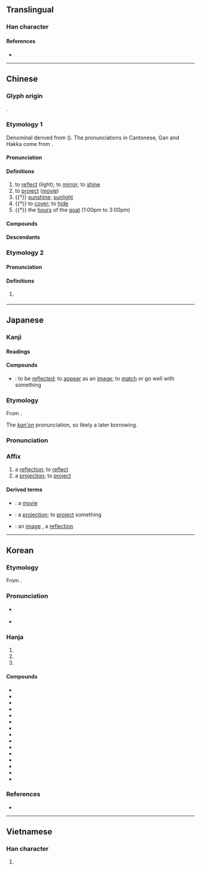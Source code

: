 {{character info}}
==Translingual==

===Han character===
{{Han char|rn=72|rad=日|as=05|sn=9|four=64034|canj=ALBK|ids=⿰日央}}

====References====
* {{Han ref|kx=0493.010|dkj=13838|dj=0856.010|hdz=21500.060|uh=6620|ud=26144|bh=AC4D|bd=44109}}

----

==Chinese==
{{zh-forms|alt=暎}}

===Glyph origin===
{{Han etym}}
{{Han compound|日|央|c1=s|c2=p|t1=sun|ls=psc}}.

===Etymology 1===
Denominal derived from {{och-l|影|shadow; image}} ({{zh-ref|Gong, 2019}}). The {{lang|zh|上聲}} pronunciations in Cantonese, Gan and Hakka come from {{ltc-l|影}}.

====Pronunciation====
{{zh-pron
|m=yìng,yāng,2nb=variant
|m-s=yin4
|dg=
|c=jing2,joeng2
|c_note=joeng2 - chiefly used in {{zh-l|*掩映}}
|c-t=yiang2
|g=iang3/in3
|g_note=iang3 - vernacular; in3 - literary
|h=pfs=yáng;gd=yang3/yang5
|j=ing3
|mb=iāng
|md=iáng/ióng
|md_note=iáng - vernacular; ióng - literary
|mn=èng/tw:iòng/iàⁿ/twv:iaⁿ
|mn_note=Xiamen, Quanzhou, Zhangzhou: èng - literary; iàⁿ - vernacular; Taiwan: iòng - literary; èng, iàⁿ/iaⁿ - vernacular
|mn-t=iang3
|w=2ian,2in
|w_note=2ian - vernacular; 2in - literary
|x=in4
|mc=2
|oc=2
|ma=y
|cat=v,n
}}

====Definitions====
{{zh-hanzi}}

# to [[reflect]] (light); to [[mirror]]; to [[shine]]
# to [[project]] ([[movie]])
# {{†}} [[sunshine]]; [[sunlight]]
# {{†}} to [[cover]]; to [[hide]]
# {{†}} the [[hour]]s of the [[goat]] (1:00pm to 3:00pm)

====Compounds====
{{zh-der|反映|放映|上映|映襯|映山紅|映射|映衰|映托|映現|映像|映眼|映照|倒映|交映|展映|後先輝映|交相輝映|孫康映雪|疊映|放映室|映媚|放映影幕|映輝|映身|相映成趣|相映|播映|映帶|掩映生姿|照映|放映機|映摹|映壁|映雪囊螢|映像管|照螢映雪|暉映:huīyìng|映雪讀書|映雪|映月讀書|掩映|首映|開映|聚螢映雪|首映典禮|集螢映雪|襯映|遮天映日|輝映|餘映|蔚映|映望}}

====Descendants====
{{CJKV||||ánh}}

===Etymology 2===

====Pronunciation====
{{zh-pron
|m=yǎng
|mc=1
|oc=1
|cat=
}}

====Definitions====
{{zh-hanzi}}

# {{zh-hg}} {{zh-only|映㬒|[[not]] [[bright]]; [[not]] [[clear]]}}

----

==Japanese==

===Kanji===
{{ja-kanji|grade=6|rs=日05}}

====Readings====
{{ja-readings
|goon=よう<やう
|kanon=えい
|kun=うつ-す, うつ-る, は-える
|nanori=あきら, え, てる
}}

====Compounds====
* {{ja-r|映る|うつる}}: to be [[reflect|reflected]]; to [[appear]] as an [[image]]; to [[match]] or go well with something {{qualifier|in terms of color coordination}}

===Etymology===
{{ja-kanjitab|えい|yomi=kanon}}
From {{der|ja|ltc|sort=えい|-}} {{ltc-l|映|id=2}}.

The ''[[漢音#Japanese|kan'on]]'' pronunciation, so likely a later borrowing.

===Pronunciation===
{{ja-pron|えい|y=kanon}}

===Affix===
{{ja-pos|affix|えい}}

# a [[reflection]]; to [[reflect]]
# a [[projection]]; to [[project]]

====Derived terms====
{{der-top}}
* {{ja-r|映%画|えい%が}}: a [[movie]]
* {{ja-r|映%写|えい%しゃ}}: a [[projection]]; to [[project]] something {{qualifier|an image}}
* {{ja-r|映%像|えい%ぞう}}: an [[image]] {{qualifier|especially one on a screen or in one's mind}}, a [[reflection]]
{{der-bottom}}

----

==Korean==

===Etymology===
From {{der|ko|ltc|-}} {{ltc-l|映|id=2}}.

{{collapse|
* {{hanja-dongguk|ᅙᅧᇰ〮|qyéng}}
* {{hanja-sinjeung|영|yeng}}
|Historical readings
|bg=#FFFFFF}}

===Pronunciation===
* {{sense|to project}} {{ko-hanja-pron|영}}
* {{sense|to shine; etc.}} {{ko-hanja-pron|영|l=y}}

===Hanja===
{{ko-hanja-search}}
{{ko-hanja|비치다|비칠|영}}

# {{hanja form of|영|to [[project]]}}
# {{hanja form of|영|to [[shine]]; to [[light]] [[up]]; to [[flash]]}}
# {{hanja form of|영|to [[reflect]]}}

====Compounds====
{{der-top3|Compounds}}
* {{ko-l|영화|映畫|[[film]]; [[flick]]; [[movie]]}}
* {{ko-l|반영|反映}}
* {{ko-l|방영|放映}}
* {{ko-l|영상|映像}}
* {{ko-l|상영|上映}}
* {{ko-l|영사|映寫}}
* {{ko-l|휘영|輝映}}
* {{ko-l|영채|映彩}}
* {{ko-l|투영|透映}}
* {{ko-l|회영|回映}}
* {{ko-l|영발|映發}}
* {{ko-l|영사|映射}}
* {{ko-l|사영|寫映}}
* {{ko-l|은영|隱映}}
* {{ko-l|조영|照映}}
{{der-bottom}}

===References===
* {{R:hanjadoc|4582}}

----

==Vietnamese==

===Han character===
{{vi-readings|reading=ánh, tử|rs=日05}}

# {{rfdef|vi|sort=日05}}